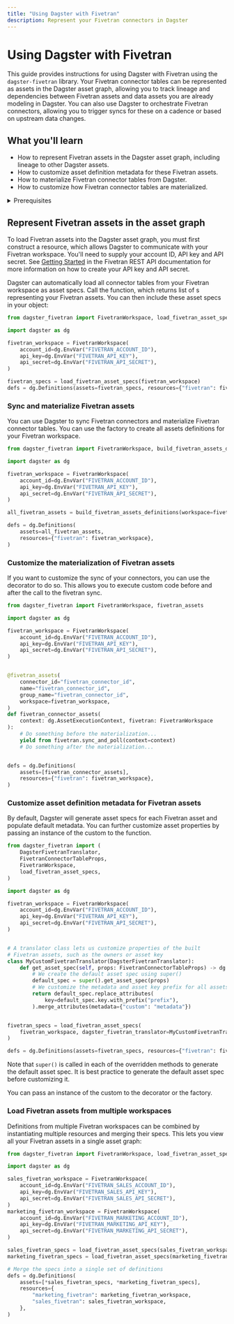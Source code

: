 ```yaml
---
title: "Using Dagster with Fivetran"
description: Represent your Fivetran connectors in Dagster
---
```


# Using Dagster with Fivetran

This guide provides instructions for using Dagster with Fivetran using the `dagster-fivetran` library. Your Fivetran connector tables can be represented as assets in the Dagster asset graph, allowing you to track lineage and dependencies between Fivetran assets and data assets you are already modeling in Dagster. You can also use Dagster to orchestrate Fivetran connectors, allowing you to trigger syncs for these on a cadence or based on upstream data changes.

## What you'll learn

- How to represent Fivetran assets in the Dagster asset graph, including lineage to other Dagster assets.
- How to customize asset definition metadata for these Fivetran assets.
- How to materialize Fivetran connector tables from Dagster.
- How to customize how Fivetran connector tables are materialized.

<details>
  <summary>Prerequisites</summary>

- The `dagster` and `dagster-fivetran` libraries installed in your environment
- Familiarity with asset definitions and the Dagster asset graph
- Familiarity with Dagster resources
- Familiarity with Fivetran concepts, like connectors and connector tables
- A Fivetran workspace
- A Fivetran API key and API secret. For more information, see [Getting Started](https://fivetran.com/docs/rest-api/getting-started) in the Fivetran REST API documentation.

</details>

## Represent Fivetran assets in the asset graph

To load Fivetran assets into the Dagster asset graph, you must first construct a <PyObject module="dagster_fivetran" object="FivetranWorkspace" /> resource, which allows Dagster to communicate with your Fivetran workspace. You'll need to supply your account ID, API key and API secret. See [Getting Started](https://fivetran.com/docs/rest-api/getting-started) in the Fivetran REST API documentation for more information on how to create your API key and API secret.

Dagster can automatically load all connector tables from your Fivetran workspace as asset specs. Call the <PyObject module="dagster_fivetran" method="load_fivetran_asset_specs" /> function, which returns list of <PyObject object="AssetSpec" />s representing your Fivetran assets. You can then include these asset specs in your <PyObject object="Definitions" /> object:

```python file=/integrations/fivetran/representing_fivetran_assets.py
from dagster_fivetran import FivetranWorkspace, load_fivetran_asset_specs

import dagster as dg

fivetran_workspace = FivetranWorkspace(
    account_id=dg.EnvVar("FIVETRAN_ACCOUNT_ID"),
    api_key=dg.EnvVar("FIVETRAN_API_KEY"),
    api_secret=dg.EnvVar("FIVETRAN_API_SECRET"),
)

fivetran_specs = load_fivetran_asset_specs(fivetran_workspace)
defs = dg.Definitions(assets=fivetran_specs, resources={"fivetran": fivetran_workspace})
```

### Sync and materialize Fivetran assets

You can use Dagster to sync Fivetran connectors and materialize Fivetran connector tables. You can use the <PyObject module="dagster_fivetran" method="build_fivetran_assets_definitions" /> factory to create all assets definitions for your Fivetran workspace.

```python file=/integrations/fivetran/sync_and_materialize_fivetran_assets.py
from dagster_fivetran import FivetranWorkspace, build_fivetran_assets_definitions

import dagster as dg

fivetran_workspace = FivetranWorkspace(
    account_id=dg.EnvVar("FIVETRAN_ACCOUNT_ID"),
    api_key=dg.EnvVar("FIVETRAN_API_KEY"),
    api_secret=dg.EnvVar("FIVETRAN_API_SECRET"),
)

all_fivetran_assets = build_fivetran_assets_definitions(workspace=fivetran_workspace)

defs = dg.Definitions(
    assets=all_fivetran_assets,
    resources={"fivetran": fivetran_workspace},
)
```

### Customize the materialization of Fivetran assets

If you want to customize the sync of your connectors, you can use the <PyObject module="dagster_fivetran" method="fivetran_assets" /> decorator to do so. This allows you to execute custom code before and after the call to the fivetran sync.

```python file=/integrations/fivetran/customize_fivetran_asset_defs.py
from dagster_fivetran import FivetranWorkspace, fivetran_assets

import dagster as dg

fivetran_workspace = FivetranWorkspace(
    account_id=dg.EnvVar("FIVETRAN_ACCOUNT_ID"),
    api_key=dg.EnvVar("FIVETRAN_API_KEY"),
    api_secret=dg.EnvVar("FIVETRAN_API_SECRET"),
)


@fivetran_assets(
    connector_id="fivetran_connector_id",
    name="fivetran_connector_id",
    group_name="fivetran_connector_id",
    workspace=fivetran_workspace,
)
def fivetran_connector_assets(
    context: dg.AssetExecutionContext, fivetran: FivetranWorkspace
):
    # Do something before the materialization...
    yield from fivetran.sync_and_poll(context=context)
    # Do something after the materialization...


defs = dg.Definitions(
    assets=[fivetran_connector_assets],
    resources={"fivetran": fivetran_workspace},
)
```

### Customize asset definition metadata for Fivetran assets

By default, Dagster will generate asset specs for each Fivetran asset and populate default metadata. You can further customize asset properties by passing an instance of the custom <PyObject module="dagster_fivetran" object="DagsterFivetranTranslator" /> to the <PyObject module="dagster_fivetran" method="load_fivetran_asset_specs" /> function.

```python file=/integrations/fivetran/customize_fivetran_translator_asset_spec.py
from dagster_fivetran import (
    DagsterFivetranTranslator,
    FivetranConnectorTableProps,
    FivetranWorkspace,
    load_fivetran_asset_specs,
)

import dagster as dg

fivetran_workspace = FivetranWorkspace(
    account_id=dg.EnvVar("FIVETRAN_ACCOUNT_ID"),
    api_key=dg.EnvVar("FIVETRAN_API_KEY"),
    api_secret=dg.EnvVar("FIVETRAN_API_SECRET"),
)


# A translator class lets us customize properties of the built
# Fivetran assets, such as the owners or asset key
class MyCustomFivetranTranslator(DagsterFivetranTranslator):
    def get_asset_spec(self, props: FivetranConnectorTableProps) -> dg.AssetSpec:
        # We create the default asset spec using super()
        default_spec = super().get_asset_spec(props)
        # We customize the metadata and asset key prefix for all assets
        return default_spec.replace_attributes(
            key=default_spec.key.with_prefix("prefix"),
        ).merge_attributes(metadata={"custom": "metadata"})


fivetran_specs = load_fivetran_asset_specs(
    fivetran_workspace, dagster_fivetran_translator=MyCustomFivetranTranslator()
)

defs = dg.Definitions(assets=fivetran_specs, resources={"fivetran": fivetran_workspace})
```

Note that `super()` is called in each of the overridden methods to generate the default asset spec. It is best practice to generate the default asset spec before customizing it.

You can pass an instance of the custom <PyObject module="dagster_fivetran" object="DagsterFivetranTranslator" /> to the <PyObject module="dagster_fivetran" method="fivetran_assets" /> decorator or the <PyObject module="dagster_fivetran" method="build_fivetran_assets_definitions" /> factory.

### Load Fivetran assets from multiple workspaces

Definitions from multiple Fivetran workspaces can be combined by instantiating multiple <PyObject module="dagster_fivetran" object="FivetranWorkspace" /> resources and merging their specs. This lets you view all your Fivetran assets in a single asset graph:

```python file=/integrations/fivetran/multiple_fivetran_workspaces.py
from dagster_fivetran import FivetranWorkspace, load_fivetran_asset_specs

import dagster as dg

sales_fivetran_workspace = FivetranWorkspace(
    account_id=dg.EnvVar("FIVETRAN_SALES_ACCOUNT_ID"),
    api_key=dg.EnvVar("FIVETRAN_SALES_API_KEY"),
    api_secret=dg.EnvVar("FIVETRAN_SALES_API_SECRET"),
)
marketing_fivetran_workspace = FivetranWorkspace(
    account_id=dg.EnvVar("FIVETRAN_MARKETING_ACCOUNT_ID"),
    api_key=dg.EnvVar("FIVETRAN_MARKETING_API_KEY"),
    api_secret=dg.EnvVar("FIVETRAN_MARKETING_API_SECRET"),
)

sales_fivetran_specs = load_fivetran_asset_specs(sales_fivetran_workspace)
marketing_fivetran_specs = load_fivetran_asset_specs(marketing_fivetran_workspace)

# Merge the specs into a single set of definitions
defs = dg.Definitions(
    assets=[*sales_fivetran_specs, *marketing_fivetran_specs],
    resources={
        "marketing_fivetran": marketing_fivetran_workspace,
        "sales_fivetran": sales_fivetran_workspace,
    },
)
```
